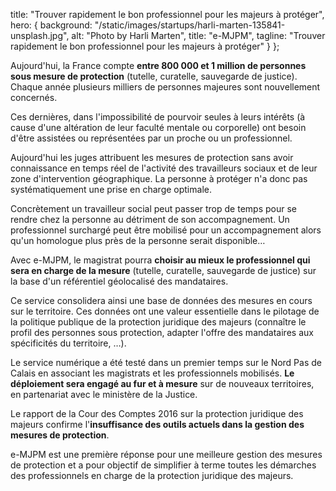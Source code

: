 
  title: "Trouver rapidement le bon professionnel pour les majeurs à protéger",
  hero: {
    background: "/static/images/startups/harli-marten-135841-unsplash.jpg",
    alt: "Photo by Harli Marten",
    title: "e-MJPM",
    tagline: "Trouver rapidement le bon professionnel pour les majeurs à protéger"
  }
};

<LayoutArticle meta={meta} startup="e-mjpm">

Aujourd'hui, la France compte **entre 800 000 et 1 million de personnes sous mesure de protection** (tutelle, curatelle, sauvegarde de justice). Chaque année plusieurs milliers de personnes majeures sont nouvellement concernés.

Ces dernières, dans l'impossibilité de pourvoir seules à leurs intérêts (à cause d'une altération de leur faculté mentale ou corporelle) ont besoin d'être assistées ou représentées par un proche ou un professionnel.

Aujourd'hui les juges attribuent les mesures de protection sans avoir connaissance en temps réel de l'activité des travailleurs sociaux et de leur zone d'intervention géographique. La personne à protéger n'a donc pas systématiquement une prise en charge optimale.

Concrètement un travailleur social peut passer trop de temps pour se rendre chez la personne au détriment de son accompagnement. Un professionnel surchargé peut être mobilisé pour un accompagnement alors qu'un homologue plus près de la personne serait disponible…

Avec e-MJPM, le magistrat pourra **choisir au mieux le professionnel qui sera en charge de la mesure** (tutelle, curatelle, sauvegarde de justice) sur la base d'un référentiel géolocalisé des mandataires.

Ce service consolidera ainsi une base de données des mesures en cours sur le territoire. Ces données ont une valeur essentielle dans le pilotage de la politique publique de la protection juridique des majeurs (connaître le profil des personnes sous protection, adapter l'offre des mandataires aux spécificités du territoire, …).

Le service numérique a été testé dans un premier temps sur le Nord Pas de Calais en associant les magistrats et les professionnels mobilisés. **Le déploiement sera engagé au fur et à mesure** sur de nouveaux territoires, en partenariat avec le ministère de la Justice.

Le rapport de la Cour des Comptes 2016 sur la protection juridique des majeurs confirme l'**insuffisance des outils actuels dans la gestion des mesures de protection**.

e-MJPM est une première réponse pour une meilleure gestion des mesures de protection et a pour objectif de simplifier à terme toutes les démarches des professionnels en charge de la protection juridique des majeurs.

</LayoutArticle>
